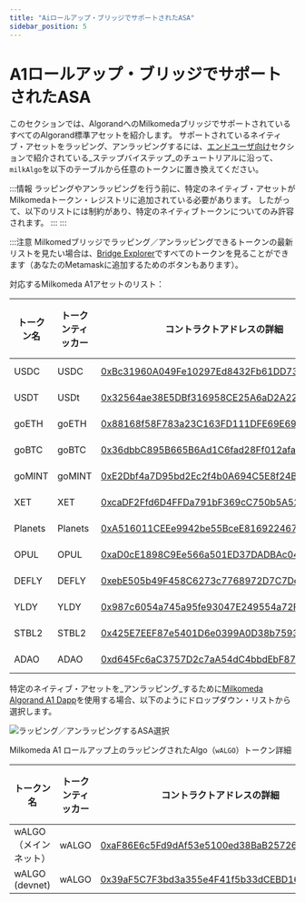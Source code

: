 ```yaml
---
title: "Aiロールアップ・ブリッジでサポートされたASA"
sidebar_position: 5
---
```



# A1ロールアップ・ブリッジでサポートされたASA

このセクションでは、AlgorandへのMilkomedaブリッジでサポートされているすべてのAlgorand標準アセットを紹介します。 サポートされているネイティブ・アセットをラッピング、アンラッピングするには、[エンドユーザ向け](./)セクションで紹介されている_ステップバイステップ_のチュートリアルに沿って、`milkAlgo`を以下のテーブルから任意のトークンに置き換えてください。

:::情報
ラッピングやアンラッピングを行う前に、特定のネイティブ・アセットがMilkomedaトークン・レジストリに追加されている必要があります。 したがって、以下のリストには制約があり、特定のネイティブトークンについてのみ許容されます。
:::
:::

:::注意
Milkomedブリッジでラッピング／アンラッピングできるトークンの最新リストを見たい場合は、[Bridge Explorer](https://bridge-explorer.milkomeda.com/algorand-mainnet/tokens)ですべてのトークンを見ることができます（あなたのMetamaskに追加するためのボタンもあります）。

対応するMilkomeda A1アセットのリスト：

| トークン名   | トークンティッカー | コントラクトアドレスの詳細                                                                                                                                              | トークンの種類 |
| ------- | --------- | ---------------------------------------------------------------------------------------------------------------------------------------------------------- | ------- |
| USDC    | USDC      | [0xBc31960A049Fe10297Ed8432Fb61DD734fEAd4ea](https://explorer-mainnet-algorand-rollup.a1.milkomeda.com/address/0xBc31960A049Fe10297Ed8432Fb61DD734fEAd4ea) | ERC-20  |
| USDT    | USDt      | [0x32564ae38E5DBf316958CE25A6aD2A2249EbCc2D](https://explorer-mainnet-algorand-rollup.a1.milkomeda.com/address/0x32564ae38E5DBf316958CE25A6aD2A2249EbCc2D) | ERC-20  |
| goETH   | goETH     | [0x88168f58F783a23C163FD111DFE69E69BA2947B4](https://explorer-mainnet-algorand-rollup.a1.milkomeda.com/address/0x88168f58F783a23C163FD111DFE69E69BA2947B4) | ERC-20  |
| goBTC   | goBTC     | [0x36dbbC895B665B6Ad1C6fad28Ff012afaEb54E4C](https://explorer-mainnet-algorand-rollup.a1.milkomeda.com/address/0x36dbbC895B665B6Ad1C6fad28Ff012afaEb54E4C) | ERC-20  |
| goMINT  | goMINT    | [0xE2Dbf4a7D95bd2Ec2f4b0A694C5E8f24B34Ac6D8](https://explorer-mainnet-algorand-rollup.a1.milkomeda.com/address/0xE2Dbf4a7D95bd2Ec2f4b0A694C5E8f24B34Ac6D8) | ERC-20  |
| XET     | XET       | [0xcaDF2Ffd6D4FFDa791bF369cC750b5A52207026E](https://explorer-mainnet-algorand-rollup.a1.milkomeda.com/address/0xcaDF2Ffd6D4FFDa791bF369cC750b5A52207026E) | ERC-20  |
| Planets | Planets   | [0xA516011CEEe9942be55BceE816922467f898F365](https://explorer-mainnet-algorand-rollup.a1.milkomeda.com/address/0xA516011CEEe9942be55BceE816922467f898F365) | ERC-20  |
| OPUL    | OPUL      | [0xaD0cE1898C9Ee566a501ED37DADBAc04d68C2C93](https://explorer-mainnet-algorand-rollup.a1.milkomeda.com/address/0xaD0cE1898C9Ee566a501ED37DADBAc04d68C2C93) | ERC-20  |
| DEFLY   | DEFLY     | [0xebE505b49F458C6273c7768972D7C7DeE840ff73](https://explorer-mainnet-algorand-rollup.a1.milkomeda.com/address/0xebE505b49F458C6273c7768972D7C7DeE840ff73) | ERC-20  |
| YLDY    | YLDY      | [0x987c6054a745a95fe93047E249554a72FcdCB9D](https://explorer-mainnet-algorand-rollup.a1.milkomeda.com/address/0x987c6054a745a95fe93047E2495584a72FcdCB9D)  | ERC-20  |
| STBL2   | STBL2     | [0x425E7EEF87e5401D6e0399A0D38b7593b4B2B7De](https://explorer-mainnet-algorand-rollup.a1.milkomeda.com/address/0x425E7EEF87e5401D6e0399A0D38b7593b4B2B7De) | ERC-20  |
| ADAO    | ADAO      | [0xd645Fc6aC3757D2c7aA54dC4bbdEbF87ff3CDe3f](https://explorer-mainnet-algorand-rollup.a1.milkomeda.com/address/0xd645Fc6aC3757D2c7aA54dC4bbdEbF87ff3CDe3f) | ERC-20  |

特定のネイティブ・アセットを_アンラッピング_するために[Milkomeda Algorand A1 Dapp](https://algorand-bridge-dev.milkomeda.com/)を使用する場合、以下のようにドロップダウン・リストから選択します。

<img className="img-full" src={asaInTokenRegistry} alt="ラッピング／アンラッピングするASA選択" />

Milkomeda A1 ロールアップ上のラッピングされたAlgo（`wALGO`）トークン詳細

| トークン名          | トークンティッカー | コントラクトアドレスの詳細                                                                                                                                              | トークンの種類 |
| -------------- | --------- | ---------------------------------------------------------------------------------------------------------------------------------------------------------- | ------- |
| wALGO（メインネット）  | wALGO     | [0xaF86E6c5Fd9dAf53e5100ed38BaB2572609fCA27](https://explorer-mainnet-algorand-rollup.a1.milkomeda.com/address/0xaF86E6c5Fd9dAf53e5100ed38BaB2572609fCA27) | ERC-20  |
| wALGO (devnet) | wALGO     | [0x39aF5C7F3bd3a355e4F41f5b33dCEBD1681e4D3e](https://explorer-devnet-algorand-rollup.a1.milkomeda.com/address/0x39aF5C7F3bd3a355e4F41f5b33dCEBD1681e4D3e)  | ERC-20  |

